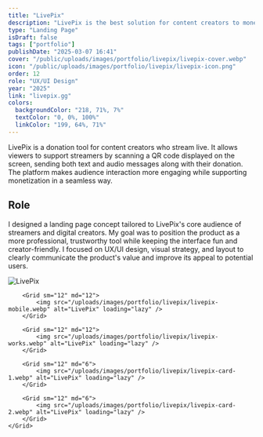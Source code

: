 ```yaml
---
title: "LivePix"
description: "LivePix is the best solution for content creators to monetize live streams. "
type: "Landing Page"
isDraft: false
tags: ["portfolio"]
publishDate: "2025-03-07 16:41"
cover: "/public/uploads/images/portfolio/livepix/livepix-cover.webp"
icon: "/public/uploads/images/portfolio/livepix/livepix-icon.png"
order: 12
role: "UX/UI Design"
year: "2025"
link: "livepix.gg"
colors:
  backgroundColor: "218, 71%, 7%"
  textColor: "0, 0%, 100%"
  linkColor: "199, 64%, 71%"
---
```



<div class="wrap-sm">

LivePix is a donation tool for content creators who stream live. It allows viewers to support streamers by scanning a QR code displayed on the screen, sending both text and audio messages along with their donation. The platform makes audience interaction more engaging while supporting monetization in a seamless way.


## Role 

I designed a landing page concept tailored to LivePix's core audience of streamers and digital creators. My goal was to position the product as a more professional, trustworthy tool while keeping the interface fun and creator-friendly. I focused on UX/UI design, visual strategy, and layout to clearly communicate the product's value and improve its appeal to potential users.


</div>

<div class="wrap-wider">
    <Grid isContainer>
        <Grid sm="12" md="12">
            <img src="/uploads/images/portfolio/livepix/livepix-lp.webp" alt="LivePix" loading="lazy" />
        </Grid>

        <Grid sm="12" md="12">
            <img src="/uploads/images/portfolio/livepix/livepix-mobile.webp" alt="LivePix" loading="lazy" />
        </Grid>

        <Grid sm="12" md="12">
            <img src="/uploads/images/portfolio/livepix/livepix-works.webp" alt="LivePix" loading="lazy" />
        </Grid>

        <Grid sm="12" md="6">
            <img src="/uploads/images/portfolio/livepix/livepix-card-1.webp" alt="LivePix" loading="lazy" />
        </Grid>

        <Grid sm="12" md="6">
            <img src="/uploads/images/portfolio/livepix/livepix-card-2.webp" alt="LivePix" loading="lazy" />
        </Grid>
    </Grid>
</div>

